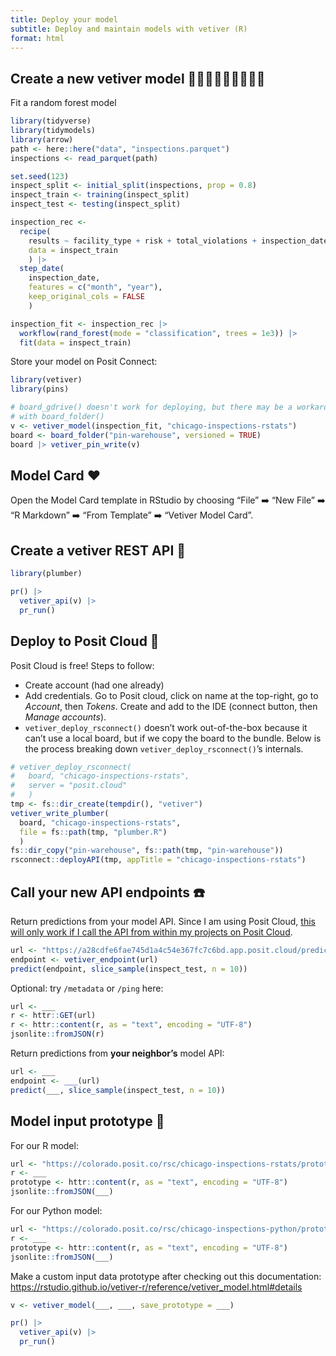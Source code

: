 ```yaml
---
title: Deploy your model
subtitle: Deploy and maintain models with vetiver (R)
format: html
---
```


## Create a new vetiver model 🌳🌴🌲🌲🌴🌳🌴🌳🌲

Fit a random forest model

```r
library(tidyverse)
library(tidymodels)
library(arrow)
path <- here::here("data", "inspections.parquet")
inspections <- read_parquet(path)

set.seed(123)
inspect_split <- initial_split(inspections, prop = 0.8)
inspect_train <- training(inspect_split)
inspect_test <- testing(inspect_split)

inspection_rec <- 
  recipe(
    results ~ facility_type + risk + total_violations + inspection_date, 
    data = inspect_train
    ) |> 
  step_date(
    inspection_date, 
    features = c("month", "year"), 
    keep_original_cols = FALSE
    )

inspection_fit <- inspection_rec |> 
  workflow(rand_forest(mode = "classification", trees = 1e3)) |> 
  fit(data = inspect_train)
```

Store your model on Posit Connect:

```r
library(vetiver)
library(pins)

# board_gdrive() doesn't work for deploying, but there may be a workaround
# with board_folder()
v <- vetiver_model(inspection_fit, "chicago-inspections-rstats")
board <- board_folder("pin-warehouse", versioned = TRUE)
board |> vetiver_pin_write(v)
```

## Model Card ❤️

Open the Model Card template in RStudio by choosing "File" ➡️ "New File" ➡️ "R Markdown" ➡️ "From Template" ➡️ "Vetiver Model Card".  

## Create a vetiver REST API 🏺

```r
library(plumber)

pr() |>
  vetiver_api(v) |>
  pr_run()
```

## Deploy to Posit Cloud 🚀

Posit Cloud is free! Steps to follow:

- Create account (had one already)
- Add credentials. Go to Posit cloud, click on name at the top-right, go 
  to _Account_, then _Tokens_. Create and add to the IDE (connect button, 
  then _Manage accounts_).
- `vetiver_deploy_rsconnect()` doesn't work out-of-the-box because it can't 
  use a local board, but if we copy the board to the bundle. Below is the 
  process breaking down `vetiver_deploy_rsconnect()`'s internals.

```r
# vetiver_deploy_rsconnect(
#   board, "chicago-inspections-rstats",
#   server = "posit.cloud"
#   )
tmp <- fs::dir_create(tempdir(), "vetiver")
vetiver_write_plumber(
  board, "chicago-inspections-rstats", 
  file = fs::path(tmp, "plumber.R")
  )
fs::dir_copy("pin-warehouse", fs::path(tmp, "pin-warehouse"))
rsconnect::deployAPI(tmp, appTitle = "chicago-inspections-rstats")
```

## Call your new API endpoints ☎️

Return predictions from your model API. Since I am using Posit Cloud, 
[this will only work if I call the API from within my projects on Posit Cloud](https://community.rstudio.com/t/public-plumber-api/172557/2).

```r
url <- "https://a28cdfe6fae745d1a4c54e367fc7c6bd.app.posit.cloud/predict"
endpoint <- vetiver_endpoint(url)
predict(endpoint, slice_sample(inspect_test, n = 10))
```

Optional: try `/metadata` or `/ping` here:

```r
url <- ___
r <- httr::GET(url)
r <- httr::content(r, as = "text", encoding = "UTF-8")
jsonlite::fromJSON(r)
```

Return predictions from **your neighbor's** model API:

```r
url <- ___
endpoint <- ___(url)
predict(___, slice_sample(inspect_test, n = 10))
```


## Model input prototype 🔀

For our R model:

```r
url <- "https://colorado.posit.co/rsc/chicago-inspections-rstats/prototype/"
r <- ___
prototype <- httr::content(r, as = "text", encoding = "UTF-8")
jsonlite::fromJSON(___)
```

For our Python model:

```r
url <- "https://colorado.posit.co/rsc/chicago-inspections-python/prototype/"
r <- ___
prototype <- httr::content(r, as = "text", encoding = "UTF-8")
jsonlite::fromJSON(___)
```

Make a custom input data prototype after checking out this documentation:
<https://rstudio.github.io/vetiver-r/reference/vetiver_model.html#details>

```r
v <- vetiver_model(___, ___, save_prototype = ___)

pr() |>
  vetiver_api(v) |>
  pr_run()
```

